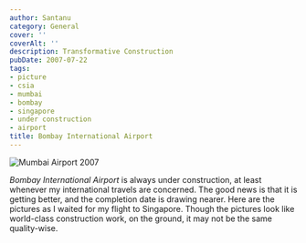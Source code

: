 ```yaml
---
author: Santanu
category: General
cover: ''
coverAlt: ''
description: Transformative Construction
pubDate: 2007-07-22
tags:
- picture
- csia
- mumbai
- bombay
- singapore
- under construction
- airport
title: Bombay International Airport
---
```



<Image src={pic1} alt="Mumbai Airport 2007"/>


*Bombay International Airport* is always under construction, at least whenever my international travels are concerned. The good news is that it is getting better, and the completion date is drawing nearer. Here are the pictures as I waited for my flight to Singapore. Though the pictures look like world-class construction work, on the ground, it may not be the same quality-wise.
